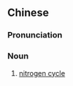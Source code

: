 {{also|氮循环}}
==Chinese==
{{zh-forms|s=氮循环|type=12}}
{{wikipedia|lang=zh}}

===Pronunciation===
{{zh-pron
|m=dànxúnhuán
|cat=n
}}

===Noun===
{{zh-noun}}

# [[nitrogen cycle]]